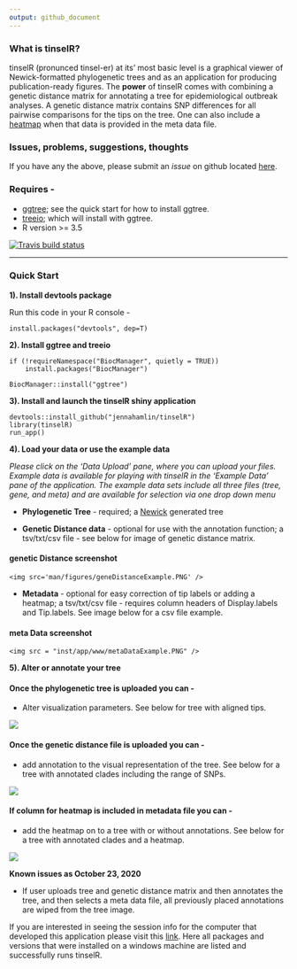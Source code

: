 ```yaml
---
output: github_document
---
```


### What is tinselR?

tinselR (pronunced tinsel-er) at its' most basic level is a graphical viewer of
Newick-formatted phylogenetic trees and as an application for producing
publication-ready figures. The **power** of tinselR comes with combining a
genetic distance matrix for annotating a tree for epidemiological outbreak
analyses. A genetic distance matrix contains SNP differences for all pairwise
comparisons for the tips on the tree. One can also include a 
[heatmap](https://yulab-smu.top/treedata-book/chapter7.html) when that data is
provided in the meta data file.

### Issues, problems, suggestions, thoughts

If you have any the above, please submit an *issue* on github located 
[here](https://github.com/jennahamlin/tinselR/issues).

### Requires - 
 - [ggtree](https://bioconductor.org/packages/release/bioc/html/ggtree.html); 
 see the quick start for how to install ggtree. 
 - [treeio](http://bioconductor.org/packages/release/bioc/html/treeio.html); 
 which will install with ggtree.
 - R version >= 3.5


<!-- badges: start -->
[![Travis build status](https://travis-ci.org/jennahamlin/tinselR.svg?branch=master)](https://travis-ci.org/jennahamlin/tinselR)
<!-- badges: end -->
<hr>

### Quick Start 

**1). Install devtools package** 

Run this code in your R console -     

`install.packages("devtools", dep=T)`

**2). Install ggtree and treeio**
```
if (!requireNamespace("BiocManager", quietly = TRUE))
    install.packages("BiocManager")

BiocManager::install("ggtree")
```

**3). Install and launch the tinselR shiny application**


```
devtools::install_github("jennahamlin/tinselR")
library(tinselR)
run_app()
```

**4). Load your data or use the example data**  

*Please click on the 'Data Upload' pane, where you can upload your files.*
*Example data is available for playing with tinselR in the 'Example Data' pane* 
*of the application. The example data sets include all three files (tree,* 
*gene, and meta) and are available for selection via one drop down menu* 

* **Phylogenetic Tree** - required; a 
[Newick](https://en.wikipedia.org/wiki/Newick_format) generated tree 

* **Genetic Distance data** - optional for use with the annotation function;
a tsv/txt/csv file - see below for image of genetic distance matrix.

<p>

<h4> genetic Distance screenshot </h4>
    <img src='man/figures/geneDistanceExample.PNG' />
</p>

* **Metadata** - optional for easy correction of tip labels or adding a heatmap;
a tsv/txt/csv file - requires column headers of Display.labels and Tip.labels.
See image below for a csv file example.

<p>

<h4> meta Data screenshot </h4>
    <img src = "inst/app/www/metaDataExample.PNG" />
</p>

**5). Alter or annotate your tree**  

#### Once the phylogenetic tree is uploaded you can -
* Alter visualization parameters. See below for tree with aligned tips.  

<p>
    <img src = "inst/app/www/Slide4.PNG" />
</p>

#### Once the genetic distance file is uploaded you can -
* add annotation to the visual representation of the tree. See below for a tree
with annotated clades including the range of SNPs. 

<p>
    <img src = "inst/app/www/Slide5.PNG" />
</p>

#### If column for heatmap is included in metadata file you can -
* add the heatmap on to a tree with or without annotations. See below for a tree
with annotated clades and a heatmap. 

<p>
    <img src ="inst/app/www/Slide6.PNG" />
</p>


**Known issues as October 23, 2020**

- If user uploads tree and genetic distance matrix and then annotates the tree, 
and then selects a meta data file, all previously placed annotations are wiped
from the tree image. 

If you are interested in seeing the session info for the computer that developed
this application please visit this 
[link](https://github.com/jennahamlin/tinselR/issues/4). Here all packages and
versions that were installed on a windows machine are listed and successfully
runs tinselR. 
